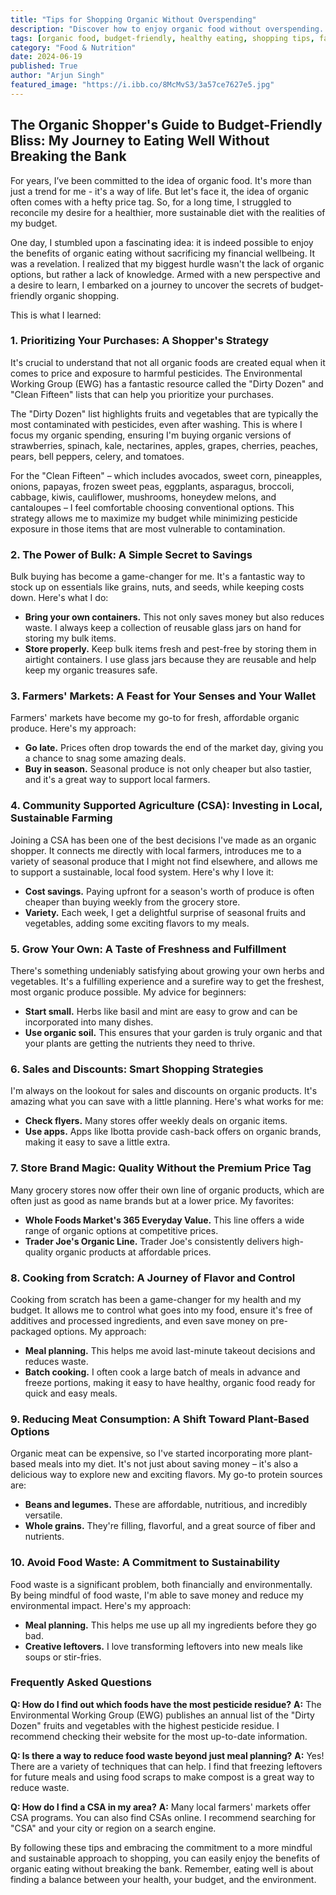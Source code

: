 ```yaml
---
title: "Tips for Shopping Organic Without Overspending"
description: "Discover how to enjoy organic food without overspending. This guide explores practical strategies for budget-conscious organic shopping, from prioritizing purchases to maximizing farmers' market deals and growing your own food."
tags: [organic food, budget-friendly, healthy eating, shopping tips, farmers market, CSA, sustainable living, grocery shopping, food waste, meal planning]
category: "Food & Nutrition"
date: 2024-06-19
published: True
author: "Arjun Singh"
featured_image: "https://i.ibb.co/8McMvS3/3a57ce7627e5.jpg"
---
```


## The Organic Shopper's Guide to Budget-Friendly Bliss:  My Journey to Eating Well Without Breaking the Bank

For years, I’ve been committed to the idea of organic food. It's more than just a trend for me - it's a way of life. But let's face it, the idea of organic often comes with a hefty price tag. So, for a long time, I struggled to reconcile my desire for a healthier, more sustainable diet with the realities of my budget.

One day, I stumbled upon a fascinating idea: it is indeed possible to enjoy the benefits of organic eating without sacrificing my financial wellbeing.  It was a revelation.  I realized that my biggest hurdle wasn't the lack of organic options, but rather a lack of knowledge. Armed with a new perspective and a desire to learn, I embarked on a journey to uncover the secrets of budget-friendly organic shopping.

This is what I learned:

### 1. Prioritizing Your Purchases:  A Shopper's Strategy

It's crucial to understand that not all organic foods are created equal when it comes to price and exposure to harmful pesticides.  The Environmental Working Group (EWG) has a fantastic resource called the "Dirty Dozen" and "Clean Fifteen" lists that can help you prioritize your purchases.  

The "Dirty Dozen" list highlights fruits and vegetables that are typically the most contaminated with pesticides, even after washing.  This is where I focus my organic spending, ensuring I'm buying organic versions of strawberries, spinach, kale, nectarines, apples, grapes, cherries, peaches, pears, bell peppers, celery, and tomatoes.  

For the "Clean Fifteen" – which includes avocados, sweet corn, pineapples, onions, papayas, frozen sweet peas, eggplants, asparagus, broccoli, cabbage, kiwis, cauliflower, mushrooms, honeydew melons, and cantaloupes – I feel comfortable choosing conventional options.  This strategy allows me to maximize my budget while minimizing pesticide exposure in those items that are most vulnerable to contamination.

### 2. The Power of Bulk:  A Simple Secret to Savings

Bulk buying has become a game-changer for me. It's a fantastic way to stock up on essentials like grains, nuts, and seeds, while keeping costs down.  Here's what I do:

* **Bring your own containers.**  This not only saves money but also reduces waste. I always keep a collection of reusable glass jars on hand for storing my bulk items.  
* **Store properly.**  Keep bulk items fresh and pest-free by storing them in airtight containers.  I use glass jars because they are reusable and help keep my organic treasures safe.

### 3. Farmers' Markets:  A Feast for Your Senses and Your Wallet

Farmers' markets have become my go-to for fresh, affordable organic produce.  Here's my approach:

* **Go late.**  Prices often drop towards the end of the market day, giving you a chance to snag some amazing deals.
* **Buy in season.**  Seasonal produce is not only cheaper but also tastier, and it's a great way to support local farmers.

### 4. Community Supported Agriculture (CSA):  Investing in Local, Sustainable Farming

Joining a CSA has been one of the best decisions I've made as an organic shopper. It connects me directly with local farmers, introduces me to a variety of seasonal produce that I might not find elsewhere, and allows me to support a sustainable, local food system.  Here's why I love it:

* **Cost savings.**  Paying upfront for a season's worth of produce is often cheaper than buying weekly from the grocery store.
* **Variety.**  Each week, I get a delightful surprise of seasonal fruits and vegetables, adding some exciting flavors to my meals.  

### 5. Grow Your Own:  A Taste of Freshness and Fulfillment

There's something undeniably satisfying about growing your own herbs and vegetables.  It's a fulfilling experience and a surefire way to get the freshest, most organic produce possible.  My advice for beginners:

* **Start small.** Herbs like basil and mint are easy to grow and can be incorporated into many dishes.  
* **Use organic soil.**  This ensures that your garden is truly organic and that your plants are getting the nutrients they need to thrive.

### 6. Sales and Discounts:  Smart Shopping Strategies

I'm always on the lookout for sales and discounts on organic products.  It's amazing what you can save with a little planning.  Here's what works for me:

* **Check flyers.**  Many stores offer weekly deals on organic items. 
* **Use apps.** Apps like Ibotta provide cash-back offers on organic brands, making it easy to save a little extra. 

### 7. Store Brand Magic:  Quality Without the Premium Price Tag

Many grocery stores now offer their own line of organic products, which are often just as good as name brands but at a lower price.  My favorites:

* **Whole Foods Market's 365 Everyday Value.**  This line offers a wide range of organic options at competitive prices.
* **Trader Joe's Organic Line.**  Trader Joe's consistently delivers high-quality organic products at affordable prices.

### 8. Cooking from Scratch:  A Journey of Flavor and Control

Cooking from scratch has been a game-changer for my health and my budget.  It allows me to control what goes into my food, ensure it's free of additives and processed ingredients, and even save money on pre-packaged options.  My approach:

* **Meal planning.**  This helps me avoid last-minute takeout decisions and reduces waste. 
* **Batch cooking.** I often cook a large batch of meals in advance and freeze portions, making it easy to have healthy, organic food ready for quick and easy meals.

### 9. Reducing Meat Consumption:  A Shift Toward Plant-Based Options

Organic meat can be expensive, so I've started incorporating more plant-based meals into my diet. It's not just about saving money – it's also a delicious way to explore new and exciting flavors.  My go-to protein sources are:

* **Beans and legumes.**  These are affordable, nutritious, and incredibly versatile.
* **Whole grains.**  They're filling, flavorful, and a great source of fiber and nutrients.

### 10. Avoid Food Waste:  A Commitment to Sustainability

Food waste is a significant problem, both financially and environmentally. By being mindful of food waste, I'm able to save money and reduce my environmental impact.  Here's my approach:

* **Meal planning.**  This helps me use up all my ingredients before they go bad.
* **Creative leftovers.**  I love transforming leftovers into new meals like soups or stir-fries.

### Frequently Asked Questions

**Q: How do I find out which foods have the most pesticide residue?** 
**A:**  The Environmental Working Group (EWG) publishes an annual list of the "Dirty Dozen" fruits and vegetables with the highest pesticide residue.  I recommend checking their website for the most up-to-date information.

**Q:  Is there a way to reduce food waste beyond just meal planning?**
**A:**  Yes!  There are a variety of techniques that can help.  I find that freezing leftovers for future meals and using food scraps to make compost is a great way to reduce waste.

**Q: How do I find a CSA in my area?**
**A:**  Many local farmers' markets offer CSA programs.  You can also find CSAs online.  I recommend searching for "CSA" and your city or region on a search engine.

By following these tips and embracing the commitment to a more mindful and sustainable approach to shopping, you can easily enjoy the benefits of organic eating without breaking the bank. Remember,  eating well is about finding a balance between your health, your budget, and the environment.